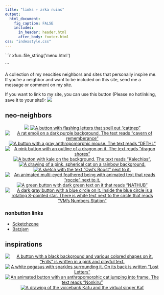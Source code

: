 ```yaml
---
title: "links ✦ arka ruins"
output: 
  html_document:
    fig_caption: FALSE
    includes:
      in_header: header.html
      after_body: footer.html
css: "indexstyle.css"
---
```


:::{.container}

```{=html}
```r
xfun::file_string('menu.html')
```
```

A collection of my neocities neighbors and sites that personally inspire me. If you're a neighbor and want to be included on this site, send me a message or comment on my site. 

If you want to link to my site, you can use this button (Please no hotlinking, save it to your site!): ![](img/link/arkaruins.png)

## neo-neighbors
<center>
[![](img/link/calico.png)](https://calico.neocities.org)
[![A button with flashing letters that spell out "cattnep"](img/link/cattnep.gif)](https://cattnep.neocities.org)
[![A rat emoji on a dark purple background. The text reads "cavern of rememberance"](img/link/cavernofrememberance.gif)](https://cavernofremembrance.neocities.org)
[![A button with a gray anthropomorphic mouse. The text reads "DETHL"](img/link/dethl.png)](https://dethl.neocities.org)
[![A pink button with an outline of a dragon on it. The text reads "dragon shores" ](img/link/dragonshores.png)](https://dragonshores.neocities.org)
[![A button with kale on the background. The text reads "Kalechips".](img/link/kalechips.png)](https://kalechips.net)
[![A drawing of a pink, spherical cat on a rainbow background.](img/link/orbees.png)](orbees.neocities.org)
[![A sketch with the text "Owl's Roost" next to it.](img/link/owlsroost.webp)](https://owlsroost.xyz/)
[![An animated multi-eyed feathered being with animated text that reads "roccie" next to it.](img/link/roccie.gif)](https://roccie.neocities.org) [![A green button with dark green text on it that reads "NATHUB"](img/link/splattacks.gif)](https://splattacks.neocities.org)
[![A dark gray button with a blue circle on it. Inside the blue circle is a rotating 8-pointed star. There is white text next to the circle that reads "VM's Numbers Station"](img/link/vms-number-station.gif)](https://vm70.neocities.org)
</center>

### nonbutton links

* [Scketchzone](https://scketchzone.com)
* [Batzjam](https://batzjam.neocities.org)

## inspirations
<center>
[![A button with a black background and various colored shapes on it. "Frills" is written in a pink and playful text.](img/link/frills.png)](https://frills.dev)
[![A white pegasus with sparkles surrounding it. On its back is written "Lost Letters"](img/link/lostletters.gif)](https://lostletters.neocities.org)
[![An animated button with an anthropomorphic cat jumping into frame. The text reads "Nonkiru"](img/link/nonkiru.gif)](https://nonkiru.art)
[![A drawing of the voicebank Kafu and the virtual singer Kaf](img/link/virtualobserver.png)](https://virtualobserver.moe) 
</center>

::::